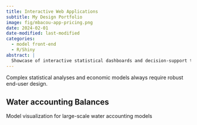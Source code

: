 ```yaml
---
title: Interactive Web Applications
subtitle: My Design Portfolio
image: fig/mbacou-app-pricing.png
date: 2024-02-01
date-modified: last-modified
categories:
  - model front-end
  - R/Shiny
abstract: |
  Showcase of interactive statistical dashboards and decision-support tools designed for partners and clients.
---
```


Complex statistical analyses and economic models always require robust end-user design.

## Water accounting Balances

Model visualization for large-scale water accounting models
